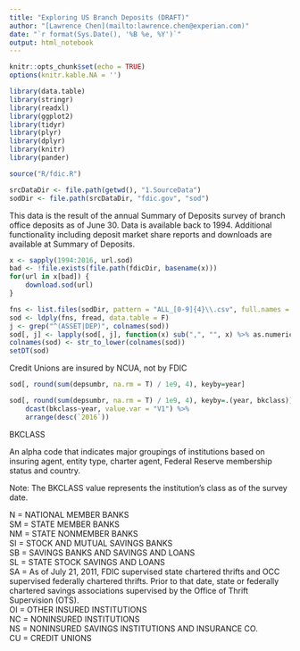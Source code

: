 ```yaml
---
title: "Exploring US Branch Deposits (DRAFT)"
author: "[Lawrence Chen](mailto:lawrence.chen@experian.com)"
date: "`r format(Sys.Date(), '%B %e, %Y')`"
output: html_notebook
---
```


```r
knitr::opts_chunk$set(echo = TRUE)
options(knitr.kable.NA = '')
```

```r
library(data.table)
library(stringr)
library(readxl)
library(ggplot2)
library(tidyr)
library(plyr)
library(dplyr)
library(knitr)
library(pander)

source("R/fdic.R")

srcDataDir <- file.path(getwd(), "1.SourceData")
sodDir <- file.path(srcDataDir, "fdic.gov", "sod")
```

This data is the result of the annual Summary of Deposits survey of branch office deposits as of June 30. Data is available back to 1994. Additional functionality including deposit market share reports and downloads are available at Summary of Deposits.

```r
x <- sapply(1994:2016, url.sod)
bad <- !file.exists(file.path(fdicDir, basename(x)))
for(url in x[bad]) {
    download.sod(url)
}
```

```r
fns <- list.files(sodDir, pattern = "ALL_[0-9]{4}\\.csv", full.names = T)
sod <- ldply(fns, fread, data.table = F)
j <- grep("^(ASSET|DEP)", colnames(sod))
sod[, j] <- lapply(sod[, j], function(x) sub(",", "", x) %>% as.numeric)
colnames(sod) <- str_to_lower(colnames(sod))
setDT(sod)
```


Credit Unions are insured by NCUA, not by FDIC

```r
sod[, round(sum(depsumbr, na.rm = T) / 1e9, 4), keyby=year]

sod[, round(sum(depsumbr, na.rm = T) / 1e9, 4), keyby=.(year, bkclass)] %>% 
    dcast(bkclass~year, value.var = "V1") %>% 
    arrange(desc(`2016`))
```

BKCLASS

An alpha code that indicates major groupings of institutions based on insuring agent, entity type, charter agent, Federal Reserve membership status and country.

Note: The BKCLASS value represents the institution’s class as of the survey date. 
  
N  = NATIONAL MEMBER BANKS  
SM = STATE MEMBER BANKS  
NM = STATE NONMEMBER BANKS  
SI = STOCK AND MUTUAL SAVINGS BANKS  
SB = SAVINGS BANKS AND SAVINGS AND LOANS  
SL = STATE STOCK SAVINGS AND LOANS  
SA = As of July 21, 2011, FDIC supervised state chartered thrifts and OCC supervised federally chartered thrifts. Prior to that date, state or federally chartered savings associations supervised by the Office of Thrift Supervision (OTS).  
OI = OTHER INSURED INSTITUTIONS  
NC = NONINSURED INSTITUTIONS  
NS = NONINSURED SAVINGS INSTITUTIONS AND INSURANCE CO.  
CU = CREDIT UNIONS  
